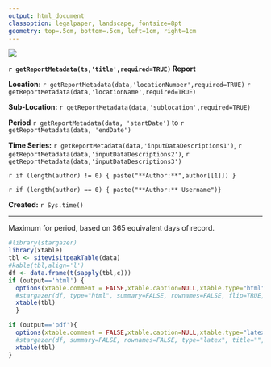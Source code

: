 ```yaml
---
output: html_document
classoption: legalpaper, landscape, fontsize=8pt
geometry: top=.5cm, bottom=.5cm, left=1cm, right=1cm
---
```


![](http://www.usgs.gov/newsroom/images/2015-04-07/usgs_logo.png)

**`r getReportMetadata(ts,'title',required=TRUE)` Report**

**Location:**  `r getReportMetadata(data,'locationNumber',required=TRUE)` `r getReportMetadata(data,'locationName',required=TRUE)`

**Sub-Location:** `r getReportMetadata(data,'sublocation',required=TRUE)`

**Period** `r getReportMetadata(data, 'startDate')` to `r getReportMetadata(data, 'endDate')`

**Time Series:** `r getReportMetadata(data,'inputDataDescriptions1')`, `r getReportMetadata(data,'inputDataDescriptions2')`, `r getReportMetadata(data,'inputDataDescriptions3')`

`r if (length(author) != 0) { paste("**Author:**",author[[1]]) }`

`r if (length(author) == 0) { paste("**Author:** Username")}`

**Created:**  `r Sys.time()`

***
   
Maximum for period, based on 365 equivalent days of record. 
   
```r
#library(stargazer)
library(xtable)
tbl <- sitevisitpeakTable(data)
#kable(tbl,align='l')
df <- data.frame(t(sapply(tbl,c))) 
if (output=='html') {
  options(xtable.comment = FALSE,xtable.caption=NULL,xtable.type="html",xtable.include.rownames=FALSE)
  #stargazer(df, type="html", summary=FALSE, rownames=FALSE, flip=TRUE, header=FALSE) 
  xtable(tbl)
  } 

if (output=='pdf'){
  options(xtable.comment = FALSE,xtable.caption=NULL,xtable.type="latex",xtable.include.rownames=FALSE)
  #stargazer(df, summary=FALSE, rownames=FALSE, type="latex", title="", header=FALSE, flip=TRUE)
  xtable(tbl)
}
```
